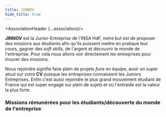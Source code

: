 ```yaml
---
title: JINNOV
hide_title: true
---
```





<AssociationHeader {...association}/>

**JINNOV** est la Junior-Entreprise de l'INSA HdF, notre but est de proposer des missions aux étudiants afin qu'ils puissent mettre en pratique leur cours, gagner des *soft skills*, de l'argent et découvrir le monde de l'entreprise. Pour cela nous allons voir directement les entreprises pour trouver des missions.

Nous rejoindre signifie faire plein de projets *funs* en équipe, avoir un super atout sur votre **CV** puisque les entreprises connaissent les Juniors Entreprises. Enfin c'est aussi rejoindre le plus grand mouvement étudiant de France qui est super engagé sur plein de sujets et où l'entraide est la valeur la plus forte.

### Missions rémunérées pour les étudiants/découverte du monde de l'entreprise